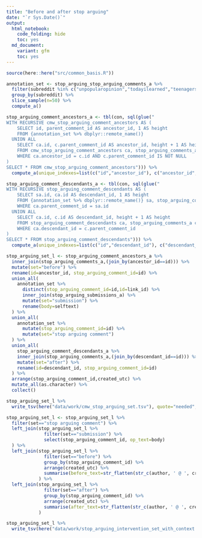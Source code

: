 ```yaml
---
title: "Before and after stop arguing"
date: "`r Sys.Date()`"
output: 
  html_notebook:
    code_folding: hide
    toc: yes
  md_document:
    variant: gfm 
    toc: yes
---
```


```r
source(here::here("src/common_basis.R"))
```

```r
annotation_set <- stop_arguing_stop_arguing_comments_a %>%
  filter(subreddit %in% c("unpopularopinion","todayilearned","teenagers")) %>%
  group_by(subreddit) %>%
  slice_sample(n=50) %>%
  compute_a()
```


```r
stop_arguing_comment_ancestors_a <- tbl(con, sql(glue("
WITH RECURSIVE cmw_stop_arguing_comment_ancestors AS (
    SELECT id, parent_comment_id AS ancestor_id, 1 AS height 
    FROM {annotation_set %>% dbplyr::remote_name()}
  UNION ALL
    SELECT ca.id, c.parent_comment_id AS ancestor_id, height + 1 AS height
    FROM cmw_stop_arguing_comment_ancestors ca, stop_arguing_comments_a c
    WHERE ca.ancestor_id = c.id AND c.parent_comment_id IS NOT NULL
)
SELECT * FROM cmw_stop_arguing_comment_ancestors"))) %>%
  compute_a(unique_indexes=list(c("id","ancestor_id"), c("ancestor_id","id")))
```

```r
stop_arguing_comment_descendants_a <- tbl(con, sql(glue("
WITH RECURSIVE stop_arguing_comment_descendants AS (
    SELECT sa.id, ca.id AS descendant_id, 1 AS height 
    FROM {annotation_set %>% dbplyr::remote_name()} sa, stop_arguing_comments_a ca
    WHERE ca.parent_comment_id = sa.id
  UNION ALL
    SELECT ca.id, c.id AS descendant_id, height + 1 AS height
    FROM stop_arguing_comment_descendants ca, stop_arguing_comments_a c
    WHERE ca.descendant_id = c.parent_comment_id
)
SELECT * FROM stop_arguing_comment_descendants"))) %>%
  compute_a(unique_indexes=list(c("id","descendant_id"), c("descendant_id","id")))
```

```r
stop_arguing_set_l <- stop_arguing_comment_ancestors_a %>% 
  inner_join(stop_arguing_comments_a,(join_by(ancestor_id==id))) %>% 
  mutate(set="before") %>%
  rename(id=ancestor_id, stop_arguing_comment_id=id) %>%
  union_all(
    annotation_set %>% 
      distinct(stop_arguing_comment_id=id,id=link_id) %>%
      inner_join(stop_arguing_submissions_a) %>%
      mutate(set="submission") %>%
      rename(body=selftext)
  ) %>%
  union_all(
    annotation_set %>%
      mutate(stop_arguing_comment_id=id) %>%
      mutate(set="stop arguing comment")
  ) %>%
  union_all(
    stop_arguing_comment_descendants_a %>% 
    inner_join(stop_arguing_comments_a,(join_by(descendant_id==id))) %>% 
    mutate(set="after") %>%
    rename(id=descendant_id, stop_arguing_comment_id=id)
  ) %>%
  arrange(stop_arguing_comment_id,created_utc) %>%
  mutate_all(as.character) %>%
  collect()
```

```r
stop_arguing_set_l %>%
  write_tsv(here("data/work/cmw_stop_arguing_set.tsv"), quote="needed",na="")
```

```r
stop_arguing_set_l <- stop_arguing_set_l %>%
  filter(set=="stop arguing comment") %>%
  left_join(stop_arguing_set_l %>% 
              filter(set=="submission") %>%
              select(stop_arguing_comment_id, op_text=body)
  ) %>%
  left_join(stop_arguing_set_l %>%
              filter(set=="before") %>%
              group_by(stop_arguing_comment_id) %>%
              arrange(created_utc) %>%
              summarise(before_text=str_flatten(str_c(author, ' @ ', created_utc, ' :\n\n', body), collapse="\n\n--------------------------------\n\n"))
            ) %>%
  left_join(stop_arguing_set_l %>%
              filter(set=="after") %>%
              group_by(stop_arguing_comment_id) %>%
              arrange(created_utc) %>%
              summarise(after_text=str_flatten(str_c(author, ' @ ', created_utc, ' :\n\n', body), collapse="\n\n--------------------------------\n\n"))
            )
```

```r
stop_arguing_set_l %>%
  write_tsv(here("data/work/stop_arguing_intervention_set_with_context.tsv"), quote="needed",na="")
```